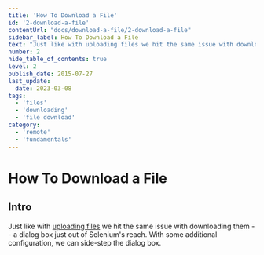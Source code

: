 ```yaml
---
title: 'How To Download a File'
id: '2-download-a-file'
contentUrl: "docs/download-a-file/2-download-a-file"
sidebar_label: How To Download a File
text: "Just like with uploading files we hit the same issue with downloading them a dialog box just out of Selenium's reach. With some additional configuration, we can side-step the dialog box."
number: 2
hide_table_of_contents: true
level: 2
publish_date: 2015-07-27
last_update:
  date: 2023-03-08
tags:
  - 'files'
  - 'downloading'
  - 'file download'
category:
  - 'remote'
  - 'fundamentals'
---
```


# How To Download a File

## Intro

Just like with [uploading files](/docs/how-to-upload-a-file/) we hit the same issue with downloading them -- a dialog box
just out of Selenium's reach. With some additional configuration, we can side-step the dialog box.


<DropdownMarkdown folderName='2-download-a-file' />
